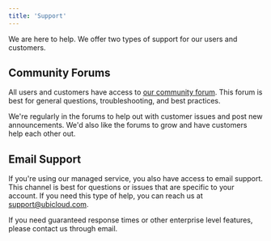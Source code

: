 ```yaml
---
title: 'Support'
---
```


We are here to help. We offer two types of support for our users and customers.

## Community Forums

All users and customers have access to [our community forum](https://github.com/ubicloud/ubicloud/discussions). This forum is best for general questions, troubleshooting, and best practices.

We're regularly in the forums to help out with customer issues and post new announcements. We'd also like the forums to grow and have customers help each other out.

## Email Support

If you're using our managed service, you also have access to email support. This channel is best for questions or issues that are specific to your account. If you need this type of help, you can reach us at [support@ubicloud.com](mailto:support@ubicloud.com).

If you need guaranteed response times or other enterprise level features, please contact us through email.